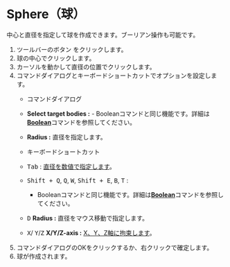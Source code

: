
# Sphere（球）

<Reference shortcut='' command='Sphere' button='ツールバー' />

中心と直径を指定して球を作成できます。ブーリアン操作も可能です。

1. ツールバーのボタン <ButtonIcon type="button-sphere" /> をクリックします。
2. 球の中心でクリックします。
3. カーソルを動かして直径の位置でクリックします。
4. コマンドダイアログとキーボードショートカットでオプションを設定します。
   - <Kst>コマンドダイアログ</Kst>
   - **Select target bodies :**
         - Booleanコマンドと同じ機能です。詳細は[**Boolean**](../solid/boolean)コマンドを参照してください。
   - **Radius :** 直径を指定します。
   - <Kst>キーボードショートカット</Kst>

   - <kbd>Tab</kbd> : [直径を数値で指定します](./sketching-essentials#specify-dimensions-numerically)。
   - <kbd>Shift + Q</kbd>, <kbd>Q</kbd>, <kbd>W</kbd>, <kbd>Shift + E</kbd>, <kbd>B</kbd>, <kbd>T</kbd> :
      - Booleanコマンドと同じ機能です。詳細は[**Boolean**](../solid/boolean)コマンドを参照してください。
   - <kbd>D</kbd> **Radius :** 直径をマウス移動で指定します。
   - <kbd>X</kbd>/ <kbd>Y</kbd>/<kbd>Z</kbd> **X/Y/Z-axis :** [X、Y、Z軸に拘束します](./sketching-essentials#constrain-to-an-axis)。
5. コマンドダイアログのOKをクリックするか、右クリックで確定します。
6. 球が作成されます。

<VideoPlayer fileName="sphere"/>